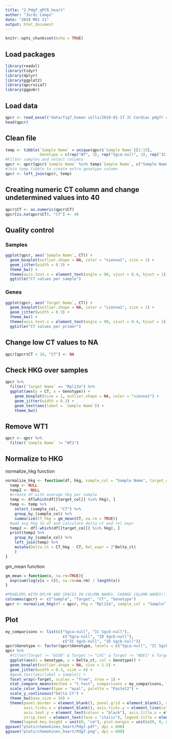 ```yaml
---
title: "2_Pdgf_qPCR_heart"
author: "Jordi Camps"
date: "2019 M01 21"
output: html_document
---
```


```r
knitr::opts_chunk$set(echo = TRUE)
```

## Load packages
```r
library(readxl)
library(tidyr)
library(dplyr)
library(ggplot2)
library(qpcrviia7)
library(ggpubr)
```

## Load data
```r
qpcr <- read_excel("data/fig7_human cells/2019-01-17 JC Cardiac pdgfr and human pdgfr.xls", sheet = 3, skip = 35, col_names = TRUE)
head(qpcr)
```

## Clean file
```r
temp <- tibble(`Sample Name` = unique(qpcr$`Sample Name`)[1:15],
               Genotype = c(rep("WT", 3), rep("Sgca-null", 3), rep("IC Sgcb-null", 5), rep("ID Sgcb-null", 4)))
#Filter samples and select columns
qpcr <- qpcr[qpcr$`Sample Name` %in% temp$`Sample Name`, c("Sample Name", "Target Name", "CT")]
#Join temp tibble to create extra genotype column
qpcr <- left_join(qpcr, temp)
```

## Creating numeric CT column and change undetermined values into 40
```r
qpcr$CT <- as.numeric(qpcr$CT)
qpcr[is.na(qpcr$CT), "CT"] <- 40
```


## Quality control
### Samples
```r
ggplot(qpcr, aes(`Sample Name`, CT)) +
  geom_boxplot(outlier.shape = NA, color = "sienna1", size = 1) +
  geom_jitter(width = 0.3) +
  theme_bw() +
  theme(axis.text.x = element_text(angle = 90, vjust = 0.4, hjust = 1)) +
  ggtitle("CT values per sample")
```

### Genes
```r
ggplot(qpcr, aes(`Target Name`, CT)) +
  geom_boxplot(outlier.shape = NA, color = "sienna1", size = 1) +
  geom_jitter(width = 0.3) +
  theme_bw() +
  theme(axis.text.x = element_text(angle = 90, vjust = 0.4, hjust = 1)) +
  ggtitle("CT values per primer")
``` 

## Change low CT values to NA
```r
qpcr[qpcr$CT < 10, "CT"] <- NA
```

## Check HKG over samples
```r
qpcr %>%
  filter(`Target Name` == "Rpl13a") %>%
  ggplot(aes(y = CT, x = Genotype)) +
    geom_boxplot(size = 1, outlier.shape = NA, color = "sienna1") +
    geom_jitter(width = 0.3) +
    geom_text(aes(label = `Sample Name`)) +
    theme_bw()
```

## Remove WT1
```r
qpcr <- qpcr %>%
  filter(`Sample Name` != "WT1")
```

## Normalize to HKG
normalize_hkg function
```r
normalize_hkg <- function(df, hkg, sample_col = "Sample Name", target_col = "Target Name") {
  temp <- NULL
  temp2 <- NULL
  #create df with average hkg per sample
  temp <- df[which(df[[target_col]] %in% hkg), ]
  temp <- temp %>%
    select_(sample_col, "CT") %>%
    group_by_(sample_col) %>%
    summarize(CT_hkg = gm_mean(CT, na.rm = TRUE))
  #add avg hkg to df and calculate delta ct and rel expr
  temp2 <- df[-which(df[[target_col]] %in% hkg), ]
  print(temp2 %>%
    group_by_(sample_col) %>%
    left_join(temp) %>%
    mutate(Delta_ct = CT_hkg - CT, Rel_expr = 2^Delta_ct)
    )
}
```

gm_mean function
```r
gm_mean = function(x, na.rm=TRUE){
  exp(sum(log(x[x > 0]), na.rm=na.rm) / length(x))
}
```

```r
#PROBLEMS WITH DPLYR AND SPACES IN COLUMN NAMES. CHANGE COLUMN NAMES!!!
colnames(qpcr) <- c("Sample", "Target", "CT", "Genotype")
qpcr <- normalize_hkg(df = qpcr, hkg = "Rpl13a", sample_col = "Sample", target_col = "Target")
```

## Plot
```r
my_comparisons <- list(c("Sgca-null", "IC Sgcb-null"),
                         c("Sgca-null", "ID Sgcb-null"),
                         c("IC Sgcb-null", "ID Sgcb-null"))
qpcr$Genotype <- factor(qpcr$Genotype, levels = c("Sgca-null", "IC Sgcb-null", "ID Sgcb-null", "WT"))
qpcr %>%
  #filter(Target != "GUSB" & Target != "LOC" & Target != "NDE1" & Target != "TMEM85" & Target != "MEF2C" & Target != "NKX2-5" & Target != "PECAM1") %>%
  ggplot(aes(x = Genotype, y = Delta_ct, col = Genotype)) +
  geom_boxplot(outlier.shape = NA, size = 1.5) +
  geom_jitter(width = 0.3, size = 4) +
  #geom_text(aes(label = Sample)) +
  facet_wrap(~Target, scales = "free", nrow = 1) +
  stat_compare_means(method = "t.test", comparisons = my_comparisons, label = "p.signif") +
  scale_color_brewer(type = "qual", palette = "Pastel2") +
  scale_y_continuous("Delta Ct") +
  theme_bw(base_size = 18) +
  theme(panel.border = element_blank(), panel.grid = element_blank(), axis.line = element_line(colour = "black"), 
        axis.ticks.x = element_blank(), axis.ticks.y = element_line(colour = "black"), axis.text.x = element_blank(), 
        axis.text.y = element_text(colour = "black"), axis.title.x = element_blank(), strip.background = element_blank(),
        strip.text = element_text(face = "italic"), legend.title = element_blank(), legend.position = "bottom") +
  theme(legend.key.height = unit(0, "cm"), plot.margin = unit(c(0, 0, 0, 0), "lines"), axis.line.x = element_blank())
ggsave("plots/chemokines_heart/Pdgf.pdf", dpi = 600)
ggsave("plots/chemokines_heart/Pdgf.png", dpi = 600)
```